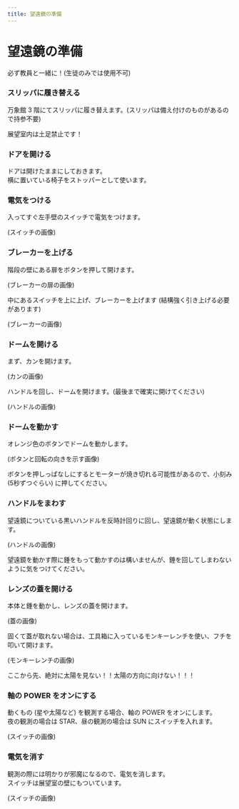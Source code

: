 ```yaml
---
title: 望遠鏡の準備
---
```



# 望遠鏡の準備

<Callout type="error">必ず教員と一緒に！(生徒のみでは使用不可)</Callout>

<Steps>

### スリッパに履き替える

万象館 3 階にてスリッパに履き替えます。(スリッパは備え付けのものがあるので持参不要)

<Callout type="warning">展望室内は土足禁止です！</Callout>

### ドアを開ける

ドアは開けたままにしておきます。<br />
横に置いている椅子をストッパーとして使います。

### 電気をつける

入ってすぐ左手壁のスイッチで電気をつけます。

(スイッチの画像)

### ブレーカーを上げる

階段の壁にある扉をボタンを押して開けます。

(ブレーカーの扉の画像)

中にあるスイッチを上に上げ、ブレーカーを上げます (結構強く引き上げる必要があります)

(ブレーカーの画像)

### ドームを開ける

まず、カンを開けます。

(カンの画像)

ハンドルを回し、ドームを開けます。(最後まで確実に開けてください)

(ハンドルの画像)

### ドームを動かす

オレンジ色のボタンでドームを動かします。

(ボタンと回転の向きを示す画像)

<Callout type="info">
  ボタンを押しっぱなしにするとモーターが焼き切れる可能性があるので、小刻み
  (5秒ずつぐらい) に押してください。
</Callout>

### ハンドルをまわす

望遠鏡についている黒いハンドルを反時計回りに回し、望遠鏡が動く状態にします。

(ハンドルの画像)

<Callout type="warning">
  望遠鏡を動かす際に錘をもって動かすのは構いませんが、錘を回してしまわないように気をつけてください。
</Callout>

### レンズの蓋を開ける

本体と錘を動かし、レンズの蓋を開けます。

(蓋の画像)

固くて蓋が取れない場合は、工具箱に入っているモンキーレンチを使い、フチを叩いて開けます。

(モンキーレンチの画像)

<Callout type="error">
  ここから先、絶対に太陽を見ない！！太陽の方向に向けない！！！
</Callout>

### 軸の POWER をオンにする

動くもの (星や太陽など) を観測する場合、軸の POWER をオンにします。<br />
夜の観測の場合は STAR、昼の観測の場合は SUN にスイッチを入れます。

(スイッチの画像)

### 電気を消す

観測の際には明かりが邪魔になるので、電気を消します。<br />
スイッチは展望室の壁にもついています。

(スイッチの画像)

</Steps>
